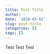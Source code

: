 ```yaml
---
title: Post Title
author: ~
date: '2020-03-02'
slug: post-title
categories: []
tags: []
---
```


Test Test Test